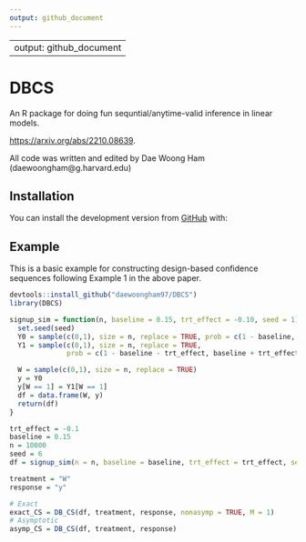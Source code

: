 ```yaml
---
output: github_document
---
```

---
output: github_document
---

# DBCS
An R package for doing fun sequntial/anytime-valid inference in linear models.

[https://arxiv.org/abs/2210.08639](https://arxiv.org/abs/2210.08639).

All code was written and edited by Dae Woong Ham (daewoongham@g.harvard.edu)

## Installation

You can install the development version from [GitHub](https://github.com/daewoongham97/DBCS) with:

## Example

This is a basic example for constructing design-based confidence sequences following Example 1 in the above paper. 

```r
devtools::install_github("daewoongham97/DBCS")
library(DBCS)

signup_sim = function(n, baseline = 0.15, trt_effect = -0.10, seed = 1) {
  set.seed(seed)
  Y0 = sample(c(0,1), size = n, replace = TRUE, prob = c(1 - baseline, baseline))
  Y1 = sample(c(0,1), size = n, replace = TRUE,
              prob = c(1 - baseline - trt_effect, baseline + trt_effect))

  W = sample(c(0,1), size = n, replace = TRUE)
  y = Y0
  y[W == 1] = Y1[W == 1]
  df = data.frame(W, y)
  return(df)
}

trt_effect = -0.1
baseline = 0.15
n = 10000
seed = 6
df = signup_sim(n = n, baseline = baseline, trt_effect = trt_effect, seed = seed)

treatment = "W"
response = "y"

# Exact
exact_CS = DB_CS(df, treatment, response, nonasymp = TRUE, M = 1)
# Asymptotic
asymp_CS = DB_CS(df, treatment, response)
```


